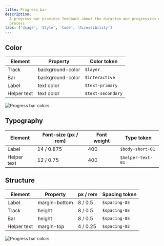 ```yaml
---
title: Progress bar
description:
  A progress bar provides feedback about the duration and progression of a
  process
tabs: ['Usage', 'Style', 'Code', 'Accessibility']
---
```


## Color

| Element     | Property         | Color token       |
| ----------- | ---------------- | ----------------- |
| Track       | background-color | `$layer`          |
| Bar         | background-color | `$interactive`    |
| Label       | text color       | `$text-primary`   |
| Helper text | text color       | `$text-secondary` |

<Row>
  <Column colLg={8}>

![Progress bar colors](images/progressbar-style-1.png)

  </Column>
</Row>

## Typography

| Element     | Font-size (px / rem) | Font weight | Type token        |
| ----------- | -------------------- | ----------- | ----------------- |
| Label       | 14 / 0.875           | 400         | `$body-short-01`  |
| Helper text | 12 / 0.75            | 400         | `$helper-text-01` |

## Structure

| Element     | Property      | px / rem | Spacing token |
| ----------- | ------------- | -------- | ------------- |
| Label       | margin-bottom | 8 / 0.5  | `$spacing-03` |
| Track       | height        | 8 / 0.5  | `$spacing-03` |
| Bar         | height        | 8 / 0.5  | `$spacing-03` |
| Helper text | margin-top    | 4 / 0.25 | `$spacing-02` |

<Row>
  <Column colLg={8}>

![Progress bar colors](images/progressbar-style-2.png)

  </Column>
</Row>

